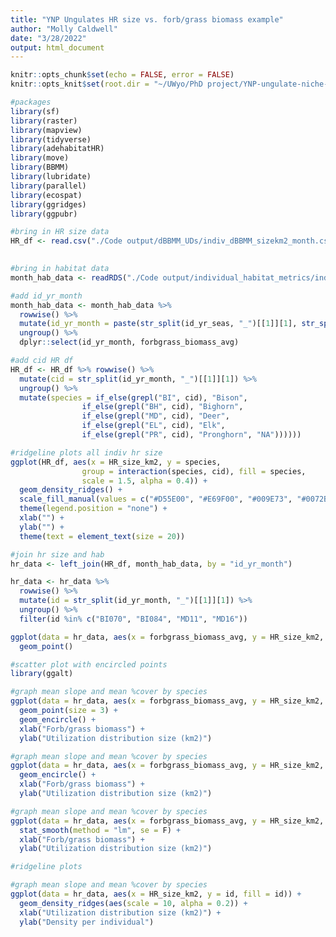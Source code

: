 ```yaml
---
title: "YNP Ungulates HR size vs. forb/grass biomass example"
author: "Molly Caldwell"
date: "3/28/2022"
output: html_document
---
```


```r
knitr::opts_chunk$set(echo = FALSE, error = FALSE)
knitr::opts_knit$set(root.dir = "~/UWyo/PhD project/YNP-ungulate-niche-proj/")
```

```r
#packages
library(sf)
library(raster)
library(mapview)
library(tidyverse)
library(adehabitatHR)
library(move)
library(BBMM)
library(lubridate)
library(parallel)
library(ecospat)
library(ggridges)
library(ggpubr)
```


```r
#bring in HR size data
HR_df <- read.csv("./Code output/dBBMM_UDs/indiv_dBBMM_sizekm2_month.csv")

  
#bring in habitat data
month_hab_data <- readRDS("./Code output/individual_habitat_metrics/indiv_monthly_habitat_summ.rds")

#add id_yr_month
month_hab_data <- month_hab_data %>%
  rowwise() %>%
  mutate(id_yr_month = paste(str_split(id_yr_seas, "_")[[1]][1], str_split(id_yr_seas, "_")[[1]][2], month, sep = "_")) %>%
  ungroup() %>%
  dplyr::select(id_yr_month, forbgrass_biomass_avg)

```

```r
#add cid HR df
HR_df <- HR_df %>% rowwise() %>% 
  mutate(cid = str_split(id_yr_month, "_")[[1]][1]) %>% 
  ungroup() %>% 
  mutate(species = if_else(grepl("BI", cid), "Bison",
                if_else(grepl("BH", cid), "Bighorn",
                if_else(grepl("MD", cid), "Deer",
                if_else(grepl("EL", cid), "Elk",
                if_else(grepl("PR", cid), "Pronghorn", "NA")))))) 

#ridgeline plots all indiv hr size
ggplot(HR_df, aes(x = HR_size_km2, y = species, 
                group = interaction(species, cid), fill = species, 
                scale = 1.5, alpha = 0.4)) +
  geom_density_ridges() +
  scale_fill_manual(values = c("#D55E00", "#E69F00", "#009E73", "#0072B2", "#CC79A7")) +
  theme(legend.position = "none") +
  xlab("") +
  ylab("") +
  theme(text = element_text(size = 20))
```

```r
#join hr size and hab
hr_data <- left_join(HR_df, month_hab_data, by = "id_yr_month")

hr_data <- hr_data %>%
  rowwise() %>%
  mutate(id = str_split(id_yr_month, "_")[[1]][1]) %>%
  ungroup() %>%
  filter(id %in% c("BI070", "BI084", "MD11", "MD16"))
```

```r
ggplot(data = hr_data, aes(x = forbgrass_biomass_avg, y = HR_size_km2, color = id)) +
  geom_point()
```

```r
#scatter plot with encircled points
library(ggalt)

#graph mean slope and mean %cover by species
ggplot(data = hr_data, aes(x = forbgrass_biomass_avg, y = HR_size_km2, color = id)) +
  geom_point(size = 3) +
  geom_encircle() +
  xlab("Forb/grass biomass") +
  ylab("Utilization distribution size (km2)")  

```

```r
#graph mean slope and mean %cover by species
ggplot(data = hr_data, aes(x = forbgrass_biomass_avg, y = HR_size_km2, color = id)) +
  geom_encircle() +
  xlab("Forb/grass biomass") +
  ylab("Utilization distribution size (km2)")  

```

```r
#graph mean slope and mean %cover by species
ggplot(data = hr_data, aes(x = forbgrass_biomass_avg, y = HR_size_km2, color = id)) +
  stat_smooth(method = "lm", se = F) +
  xlab("Forb/grass biomass") +
  ylab("Utilization distribution size (km2)")  
```

```r
#ridgeline plots

#graph mean slope and mean %cover by species
ggplot(data = hr_data, aes(x = HR_size_km2, y = id, fill = id)) +
  geom_density_ridges(aes(scale = 10, alpha = 0.2)) +
  xlab("Utilization distribution size (km2)") +
  ylab("Density per individual")

```



